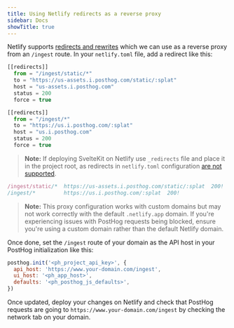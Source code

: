 ```yaml
---
title: Using Netlify redirects as a reverse proxy
sidebar: Docs
showTitle: true
---
```



<ProxyWarning />

<RegionWarning />

Netlify supports [redirects and rewrites](https://docs.netlify.com/routing/redirects/#syntax-for-the-redirects-file) which we can use as a reverse proxy from an `/ingest` route. In your `netlify.toml` file, add a redirect like this:

```js
[[redirects]]
  from = "/ingest/static/*"
  to = "https://us-assets.i.posthog.com/static/:splat"
  host = "us-assets.i.posthog.com"
  status = 200
  force = true

[[redirects]]
  from = "/ingest/*"
  to = "https://us.i.posthog.com/:splat"
  host = "us.i.posthog.com"
  status = 200
  force = true
```

> **Note:** If deploying SvelteKit on Netlify use `_redirects` file and place it in the project root, as redirects in `netlify.toml` configuration [are not supported](https://docs.netlify.com/frameworks/sveltekit/#limitations).

```js
/ingest/static/*  https://us-assets.i.posthog.com/static/:splat  200!
/ingest/*         https://us.i.posthog.com/:splat  200!
```

> **Note:** This proxy configuration works with custom domains but may not work correctly with the default `.netlify.app` domain. If you're experiencing issues with PostHog requests being blocked, ensure you're using a custom domain rather than the default Netlify domain.

Once done, set the `/ingest` route of your domain as the API host in your PostHog initialization like this:

```js
posthog.init('<ph_project_api_key>', {
  api_host: 'https://www.your-domain.com/ingest',
  ui_host: '<ph_app_host>',
  defaults: '<ph_posthog_js_defaults>',
})
```

Once updated, deploy your changes on Netlify and check that PostHog requests are going to `https://www.your-domain.com/ingest` by checking the network tab on your domain.
